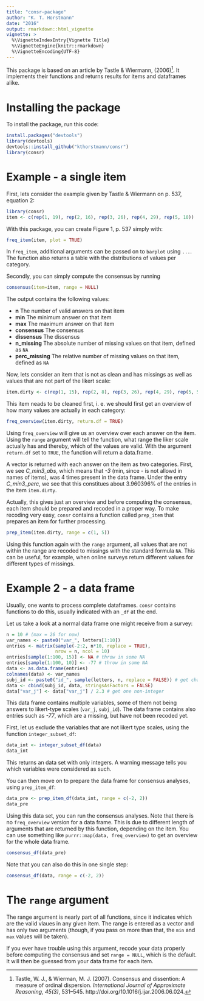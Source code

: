 ```yaml
---
title: "consr-package"
author: "K. T. Horstmann"
date: "2016"
output: rmarkdown::html_vignette
vignette: >
  %\VignetteIndexEntry{Vignette Title}
  %\VignetteEngine{knitr::rmarkdown}
  %\VignetteEncoding{UTF-8}
---
```



This package is based on an article by Tastle & Wiermann, (2006)[^1]. It implements their functions and returns results for items and dataframes alike.

# Installing the package

To install the package, run this code:

```r

install.packages("devtools")
library(devtools)
devtools::install_github("kthorstmann/consr")
library(consr)

```


# Example - a single item

First, lets consider the example given by Tastle & Wiermann on p. 537, equation 2:


```r
library(consr)
item <- c(rep(1, 19), rep(2, 16), rep(3, 26), rep(4, 29), rep(5, 10))

```


With this package, you can create Figure 1, p. 537 simply with:

```r

freq_item(item, plot = TRUE)

```

In `freq_item`, additional arguments can be passed on to `barplot` using `...`. The function also returns a table with the distributions of values per category.

Secondly, you can simply compute the consensus by running

```r

consensus(item=item, range = NULL)

```

The output contains the following values:

- **n** The number of valid answers on that item
- **min** The minimum answer on that item
- **max** The maximum answer on that item
- **consensus** The consensus
- **dissensus** The dissensus
- **n_missing** The absolute number of missing values on that item, defined as `NA`
- **perc_missing** The relative number of missing values on that item, defined as `NA`

Now, lets consider an item that is not as clean and has missings as well as values that are not part of the likert scale:

```r
item.dirty <- c(rep(1, 15), rep(2, 8), rep(3, 26), rep(4, 29), rep(5, 5), rep(NA, 5), rep(-2, 9), rep(-3, 4))
```

This item neads to be cleaned first, i. e. we should first get an overview of how many values are actually in each category:

```r

freq_overview(item.dirty, return.df = TRUE)

```

Using `freq_overview` will give us an overview over each answer on the item. Using the `range` argument will tell the function, what range the liker scale actually has and thereby, which of the values are valid. With the argument `return.df` set to `TRUE`, the function will return a data.frame.

A vector is returned with each answer on the item as two categories. First, we see *C_min3_abs*, which means that *-3* (min, since - is not allowd in names of items), was 4 times present in the data frame. Under the entry *C_min3_perc*, we see that this constitues about 3.960396% of the entries in the item `item.dirty`.

Actually, this gives just an overview and before computing the consensus, each item should be prepared and recoded in a proper way. To make recoding very easy, `consr` contains a function called `prep_item` that prepares an item for further processing. 


```r

prep_item(item.dirty, range = c(1, 5))

```

Using this function again with the `range` argument, all values that are not within the range are recoded to missings with the standard formula `NA`. This can be useful, for example, when online surveys return different values for different types of missings.

# Example 2 - a data frame

Usually, one wants to process complete dataframes. `consr` contains functions to do this, usually indicated with an `_df` at the end.

Let us take a look at a normal data frame one might receive from a survey:

```r

n = 10 # (max = 26 for now)
var_names <- paste0("var_", letters[1:10])
entries <- matrix(sample(-2:2, n*10, replace = TRUE),
                  nrow = n, ncol = 10)
entries[sample(1:100, 15)] <- NA # throw in some NA
entries[sample(1:100, 10)] <- -77 # throw in some NA
data <- as.data.frame(entries)
colnames(data) <- var_names
subj_id <- paste0("id_", sample(letters, n, replace = FALSE)) # get char subj ids
data <- cbind(subj_id, data, stringsAsFactors = FALSE)
data["var_j"] <- data["var_j"] / 2.3 # get one non-integer

```

This data frame contains multiple variables, some of them not being answers to likert-type scales (`var_j`, `subj_id`). The data frame contains also entries such as *-77*, which are a missing, but have not been recoded yet.


First, let us exclude the variables that are not likert type scales, using the function `integer_subset_df`:

```r

data_int <- integer_subset_df(data)
data_int
```

This returns an data set with only integers. A warning message tells you which variables were considered as such.

You can then move on to prepare the data frame for consensus analyses, using `prep_item_df`:

```r

data_pre <- prep_item_df(data_int, range = c(-2, 2))
data_pre

```

Using this data set, you can run the consensus analyses. Note that there is no `freq_overview` version for a data frame. This is due to different length of arguments that are returned by this function, depending on the item. You can use something like `purrr::map(data, freq_overview)` to get an overview for the whole data frame.


```r

consensus_df(data_pre)

```


Note that you can also do this in one single step:


```r

consensus_df(data, range = c(-2, 2))

```

# The `range` argument

The range argument is nearly part of all functions, since it indicates which are the valid vlaues in any given item. The range is entered as a vector and has only two arguments (though, if you pass on more than that, the `min` and `max` values will be taken).

If you ever have trouble using this argument, recode your data properly before computing the consensus and set `range = NULL`, which is the default. It will then be guessed from your data frame for each item.


[^1]: Tastle, W. J., & Wierman, M. J. (2007). Consensus and dissention: A measure of ordinal dispersion. *International Journal of Approximate Reasoning*, *45(3)*, 531–545. http://doi.org/10.1016/j.ijar.2006.06.024.
